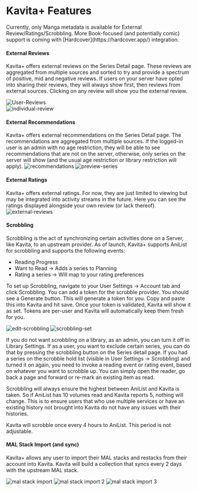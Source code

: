 
# Kavita+ Features

<Callout type="info">
	Currently, only Manga metadata is available for External Review/Ratings/Scrobbling. More Book-focused (and potentially comic) support is coming with [Hardcover](https://hardcover.app/) integration.
</Callout>

#### External Reviews
Kavita+ offers external reviews on the Series Detail page. These reviews are aggregated from multiple sources and sorted to try and provide a spectrum of positive, mid and negative reviews. 
If users on your server have opted into sharing their reviews, they will always show first, then reviews from external sources. Clicking on any review will show you the external review.

![User-Reviews](../../public/kavita+/user-reviews.png "User-Reviews") <br/>
![individual-review](../../public/kavita+/individual-review.png "individual-review")

#### External Recommendations
Kavita+ offers external recommendations on the Series Detail page. The recommendations are aggregated from multiple sources. If the logged-in user is an admin with no age restriction, they will be able to see recommendations that are not on the server, otherwise, only series on the server will show (and the usual age restriction or library restriction will apply). 
![recommendations](../../public/kavita+/recommendations.png "recommendations")
![preview-series](../../public/kavita+/preview-series.png "preview-series")

#### External Ratings
Kavita+ offers external ratings. For now, they are just limited to viewing but may be integrated into activity streams in the future. Here you can see the ratings displayed alongside your own review (or lack thereof).
![external-reviews](../../public/kavita+/external-reviews.png "external-reviews")

#### Scrobbling
Scrobbling is the act of synchronizing certain activities done on a Server, like Kavita, to an upstream provider. As of launch, Kavita+ supports AniList for scrobbling and supports the following events:
- Reading Progress
- Want to Read -> Adds a series to Planning
- Rating a series -> Will map to your rating preferences

To set up Scrobbling, navigate to your User Settings -> Account tab and click Scrobbling. You can add a token for the scrobble provider. You should see a Generate button. This will generate a token for you. Copy and paste this into Kavita and hit save. Once your token is validated, Kavita will show it as set. Tokens are per-user and Kavita will automatically keep them fresh for you. 

![edit-scrobbling](../../public/kavita+/edit-scrobbling.png "edit-scrobbling")
![scrobbling-set](../../public/kavita+/scrobbling-set.png "scrobbling-set")

If you do not want scrobbling on a library, as an admin, you can turn it off in Library Settings. If as a user, you want to exclude certain series, you can do that by pressing the scrobbling button on the Series detail page. If you had a series on the scrobble hold list (visible in User Settings -> Scrobbling) and turned it on again, you need to invoke a reading event or rating event, based on whatever you want to scrobble up. You can simply open the reader, go back a page and forward or re-mark an existing item as read.

Scrobbling will always ensure the highest between AniList and Kavita is taken. So if AniList has 10 volumes read and Kavita reports 5, nothing will change. This is to ensure users that who use multiple services or have an existing history not brought into Kavita do not have any issues with their histories. 

<Callout type="info">
	 Kavita will scrobble once every 4 hours to AniList. This period is not adjustable.
</Callout>

#### MAL Stack Import (and sync)
Kavita+ allows any user to import their MAL stacks and restacks from their account into Kavita. Kavita will build a collection that syncs every 2 days with the upstream MAL stack. 

![mal stack import](../../public/kavita+/import-mal-stack.png "import-mal-stack")
![mal stack import 2](../../public/kavita+/import-mal-stack-2.png "import-mal-stack-2")
![mal stack import 3](../../public/kavita+/import-mal-stack-3.png "import-mal-stack-3")


